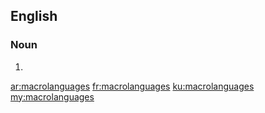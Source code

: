 ==English==

===Noun===
{{head|en}}

# {{plural of|macrolanguage}}

[[ar:macrolanguages]]
[[fr:macrolanguages]]
[[ku:macrolanguages]]
[[my:macrolanguages]]